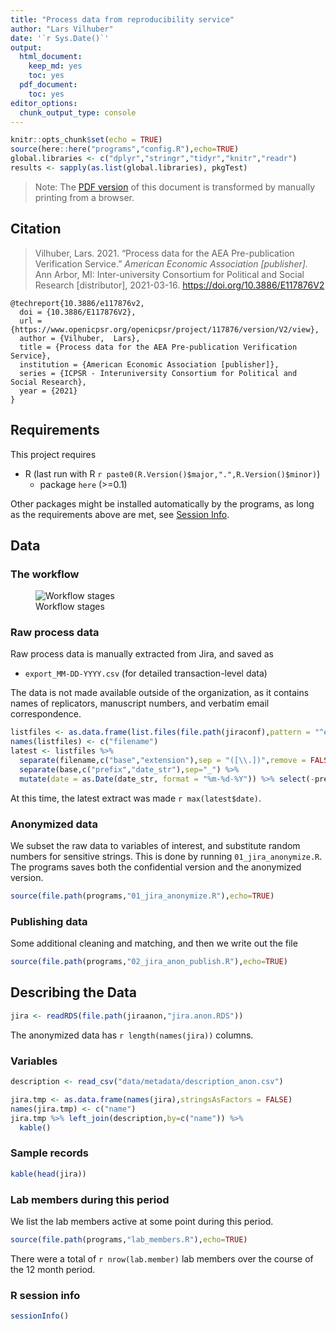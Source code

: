 ```yaml
---
title: "Process data from reproducibility service"
author: "Lars Vilhuber"
date: '`r Sys.Date()`'
output:
  html_document:
    keep_md: yes
    toc: yes
  pdf_document: 
    toc: yes
editor_options:
  chunk_output_type: console
---
```


```r
knitr::opts_chunk$set(echo = TRUE)
source(here::here("programs","config.R"),echo=TRUE)
global.libraries <- c("dplyr","stringr","tidyr","knitr","readr")
results <- sapply(as.list(global.libraries), pkgTest)
```
> Note: The [PDF version](https://aeadataeditor.github.io/processing-jira-process-data/README.pdf) of this document is transformed by manually printing from a browser.

## Citation

> Vilhuber, Lars. 2021. "Process data for the AEA Pre-publication Verification Service." *American Economic Association [publisher]*. Ann Arbor, MI: Inter-university Consortium for Political and Social Research [distributor], 2021-03-16. [https://doi.org/10.3886/E117876V2](https://doi.org/10.3886/E117876V2)

```
@techreport{10.3886/e117876v2,
  doi = {10.3886/E117876V2},
  url = {https://www.openicpsr.org/openicpsr/project/117876/version/V2/view},
  author = {Vilhuber,  Lars},
  title = {Process data for the AEA Pre-publication Verification Service},
  institution = {American Economic Association [publisher]},
  series = {ICPSR - Interuniversity Consortium for Political and Social Research},
  year = {2021}
}
```

## Requirements
This project requires

- R (last run with R `r paste0(R.Version()$major,".",R.Version()$minor)`)
  - package `here` (>=0.1)
  
Other packages might be installed automatically by the programs, as long as the requirements above are met, see [Session Info](#r-session-info).

## Data 

### The workflow

![Workflow stages](images/AEADataEditorWorkflow-20191028.png)

### Raw process data

Raw process data is manually extracted from Jira, and saved as 

- `export_MM-DD-YYYY.csv` (for detailed transaction-level data)

The data is not made available outside of the organization, as it contains names of replicators,  manuscript numbers, and verbatim email correspondence. 

```r
listfiles <- as.data.frame(list.files(file.path(jiraconf),pattern = "^export_")) 
names(listfiles) <- c("filename")
latest <- listfiles %>% 
  separate(filename,c("base","extension"),sep = "([\\.])",remove = FALSE) %>%
  separate(base,c("prefix","date_str"),sep="_") %>% 
  mutate(date = as.Date(date_str, format = "%m-%d-%Y")) %>% select(-prefix)

```

At this time, the latest extract was made `r max(latest$date)`. 

### Anonymized data

We subset the raw data to variables of interest, and substitute random numbers for sensitive strings. This is done by running `01_jira_anonymize.R`. The programs saves both the confidential version and the anonymized version. 

```r
source(file.path(programs,"01_jira_anonymize.R"),echo=TRUE)
```

### Publishing data

Some additional cleaning and matching, and then we write out the file

```r
source(file.path(programs,"02_jira_anon_publish.R"),echo=TRUE)
```



## Describing the Data
```r
jira <- readRDS(file.path(jiraanon,"jira.anon.RDS"))
```

The anonymized data has `r length(names(jira))` columns. 

### Variables

```r
description <- read_csv("data/metadata/description_anon.csv")

jira.tmp <- as.data.frame(names(jira),stringsAsFactors = FALSE) 
names(jira.tmp) <- c("name")
jira.tmp %>% left_join(description,by=c("name")) %>% 
  kable()
```

### Sample records

```r
kable(head(jira))
```

### Lab members during this period

We list the lab members active at some point during this period.

```r
source(file.path(programs,"lab_members.R"),echo=TRUE)
```

There were a total of `r nrow(lab.member)` lab members over the course of the 12 month period.

### R session info

```r
sessionInfo()
```


